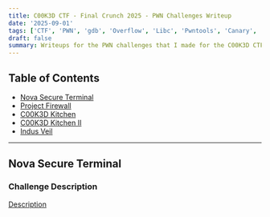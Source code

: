 ```yaml
---
title: C00K3D CTF - Final Crunch 2025 - PWN Challenges Writeup
date: '2025-09-01'
tags: ['CTF', 'PWN', 'gdb', 'Overflow', 'Libc', 'Pwntools', 'Canary', 'Format String']
draft: false
summary: Writeups for the PWN challenges that I made for the C00K3D CTF - Final Crunch 2025 
---
```


## Table of Contents

- [Nova Secure Terminal](#nova-secure-terminal)
- [Project Firewall](#project-firewall)
- [C00K3D Kitchen](#c00k3d-kitchen)
- [C00K3D Kitchen II](#c00k3d-kitchen-ii)
- [Indus Veil](#indus-veil)

---

## Nova Secure Terminal

### Challenge Description

[Description](/static/images/c00ked-wu/description-nova.png)
